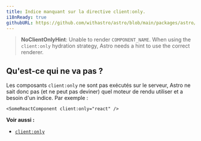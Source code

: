 ```yaml
---
title: Indice manquant sur la directive client:only.
i18nReady: true
githubURL: https://github.com/withastro/astro/blob/main/packages/astro/src/core/errors/errors-data.ts
---
```


> **NoClientOnlyHint**: Unable to render `COMPONENT_NAME`. When using the `client:only` hydration strategy, Astro needs a hint to use the correct renderer.

## Qu'est-ce qui ne va pas ?
Les composants `client:only` ne sont pas exécutés sur le serveur, Astro ne sait donc pas (et ne peut pas deviner) quel moteur de rendu utiliser et a besoin d'un indice. Par exemple :

```astro
<SomeReactComponent client:only="react" />
```

**Voir aussi :**
-  [`client:only`](/fr/reference/directives-reference/#clientonly)



